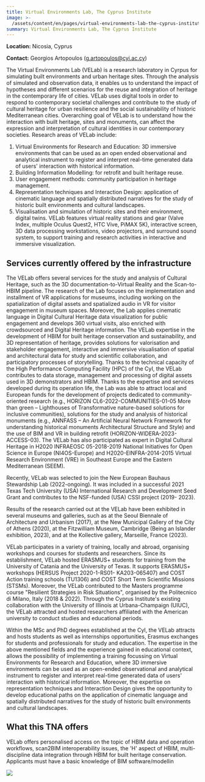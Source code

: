 ```yaml
---
title: Virtual Environments Lab, The Cyprus Institute
image: >-
  /assets/content/en/pages/virtual-environments-lab-the-cyprus-institute-nicosia-cyprus/image.jpg
summary: Virtual Environments Lab, The Cyprus Institute
---
```

**Location:** Nicosia, Cyprus

**Contact:** Georgios Artopoulos ([g.artopoulos@cyi.ac.cy](mailto:g.artopoulos@cyi.ac.cy))

The Virtual Environments Lab (VELab) is a research laboratory in Cyrpus for simulating built
environments and urban heritage sites. Through the analysis of simulated and observation data, it
enables us to understand the impact of hypotheses and different scenarios for the reuse and
integration of heritage in the contemporary life of cities. VELab uses digital tools in order to
respond to contemporary societal challenges and contribute to the study of cultural heritage for
urban resilience and the social sustainability of historic Mediterranean cities. Overarching goal of
VELab is to understand how the interaction with built heritage, sites and monuments, can affect the
expression and interpretation of cultural identities in our contemporary societies. Research areas
of VELab include:

1. Virtual Environments for Research and Education: 3D immersive environments that can be used as an
   open ended observational and analytical instrument to register and interpret real-time generated
   data of users' interaction with historical information.
2. Building Information Modelling: for retrofit and built heritage reuse.
3. User engagement methods: community participation in heritage management.
4. Representation techniques and Interaction Design: application of cinematic language and spatially
   distributed narratives for the study of historic built environments and cultural landscapes.
5. Visualisation and simulation of historic sites and their environment, digital twins. VELab
   features virtual reality stations and gear (Valve Index, multiple Oculus Quest2, HTC Vive, PiMAX
   5K), interactive screen, 3D data processing workstations, video projectors, and surround sound
   system, to support training and research activities in interactive and immersive visualization.

## Services currently offered by the infrastructure

The VELab offers several services for the study and analysis of Cultural Heritage, such as the 3D
documentation-to-Virtual Reality and the Scan-to-HBIM pipeline. The research of the Lab focuses on
the implementation and installment of VR applications for museums, including working on the
spatialization of digital assets and spatialized audio in VR for visitor engagement in museum
spaces. Moreover, the Lab applies cinematic language in Digital Cultural Heritage data visualization
for public engagement and develops 360 virtual visits, also enriched with crowdsourced and Digital
Heritage information. The VELab expertise in the development of HBIM for built heritage conservation
and sustainability, and 3D representation of heritage, provides solutions for valorisation and
stakeholder engagement, interactive and immersive visualisation of spatial and architectural data
for study and scientific collaboration, and participatory processes of storytelling. Thanks to the
technical capacity of the High Performance Computing Facility (HPC) of the CyI, the VELab
contributes to data storage, management and processing of digital assets used in 3D demonstrators
and HBIM. Thanks to the expertise and services developed during its operation life, the Lab was able
to attract local and European funds for the development of projects dedicated to community-oriented
research (e.g., HORIZON CL6-2022-COMMUNITIES-01-05 More than green – Lighthouses of Transformative
nature-based solutions for inclusive communities), solutions for the study and analysis of
historical monuments (e.g., ANNFASS – An Artificial Neural Network Framework for understanding
historical monuments Architectural Structure and Style) and the use of BIM and VR in building
retrofit (HORIZON-WIDERA-2023-ACCESS-03). The VELab has also participated as expert in Digital
Cultural Heritage in H2020 INFRAEOSC 05-2018-2019 National Initiatives for Open Science in Europe
(NI4OS-Europe) and H2020-EINFRA-2014-2015 Virtual Research Environment (VRE) in Southeast Europe and
the Eastern Mediterranean (SEEM).

Recently, VELab was selected to join the New European Bauhaus Stewardship Lab (2022-ongoing). It was
included in a successful 2021 Texas Tech University (USA) International Research and Development
Seed Grant and contributes to the NSF-funded (USA) CSSI project (2019- 2023).

Results of the research carried out at the VELab have been exhibited in several museums and
galleries, such as at the Seoul Biennale of Architecture and Urbanism (2017), at the New Municipal
Gallery of the City of Athens (2020), at the Fitzwilliam Museum, Cambridge (Being an Islander
exhibition, 2023), and at the Kollective gallery, Marseille, France (2023).

VELab participates in a variety of training, locally and abroad, organising workshops and courses
for students and researchers. Since its establishment, VELab hosted ERASMUS+ students for training
from the University of Catania and the University of Texas. It supports ERASMUS+ workshops (HERSUS
Project 2020-1-RS01- KA203-065407) and COST Action training schools (TU1306) and COST Short Term
Scientific Missions (STSMs). Moreover, the VELab contributed to the Masters programme course
"Resilient Strategies in Risk Situations", organised by the Politecnico di Milano, Italy (2018 &
2022\). Through the Cyprus Institute's existing collaboration with the University of Illinois at
Urbana-Champaign (UIUC), the VELab attracted and hosted researchers affiliated with the American
university to conduct studies and educational periods.

Within the MSc and PhD degrees established at the CyI, the VELab attracts and hosts students as well
as internships opportunities, Erasmus exchanges for students and professionals for study and
education. The expertise in the above mentioned fields and the experience gained in educational
context, allows the possibility of implementing a training focussing on Virtual Environments for
Research and Education, where 3D immersive environments can be used as an open-ended observational
and analytical instrument to register and interpret real-time generated data of users' interaction
with historical information. Moreover, the expertise on representation techniques and Interaction
Design gives the opportunity to develop educational paths on the application of cinematic language
and spatially distributed narratives for the study of historic built environments and cultural
landscapes.

## What this TNA offers

VELab offers personalised access on the topic of HBIM data and operation workflows, scan2BIM
interoperability issues, the 'H' aspect of HBIM, multi-discipline data integration through HBIM for
built heritage conservation. Applicants must have a basic knowledge of BIM software/modellin

<LinkButton label="Apply Now" href="/tna-application-process/" />

![](/assets/content/en/pages/virtual-environments-lab-the-cyprus-institute-nicosia-cyprus/logo.png)
